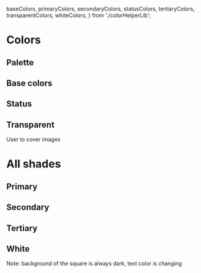  baseColors,
  primaryColors,
  secondaryColors,
  statusColors,
  tertiaryColors,
  transparentColors,
  whiteColors,
} from './colorHelperLib';

<Meta of={stories} />

# Colors

## Palette

<Canvas>
  <Palette
    colors={[baseColors, primaryColors, secondaryColors, tertiaryColors, whiteColors, statusColors]}
  />
</Canvas>

## Base colors

<Canvas>
  <ColorHelper colors={baseColors} />
</Canvas>

## Status

<Canvas>
  <ColorHelper colors={statusColors} />
</Canvas>

## Transparent

User to cover images

<Canvas>
  <ColorHelper bg="image" colors={transparentColors} />
</Canvas>

# All shades

## Primary

<Canvas>
  <ColorHelper colors={primaryColors} />
</Canvas>

## Secondary

<Canvas>
  <ColorHelper colors={secondaryColors} />
</Canvas>

## Tertiary

<Canvas>
  <ColorHelper colors={tertiaryColors} />
</Canvas>

## White

Note: background of the square is always dark, text color is changing

<Canvas>
  <ColorHelper bg="dark" colors={whiteColors} />
</Canvas>
